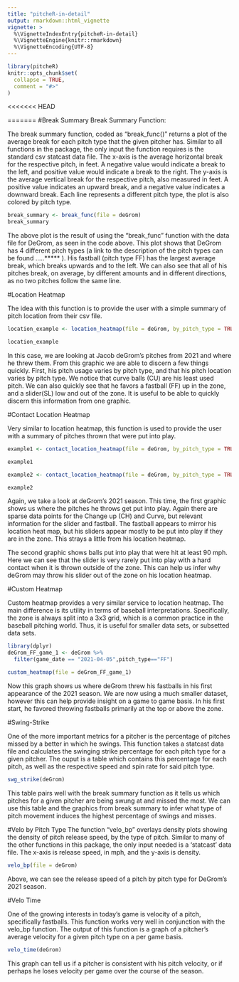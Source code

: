 ```yaml
---
title: "pitcheR-in-detail"
output: rmarkdown::html_vignette
vignette: >
  %\VignetteIndexEntry{pitcheR-in-detail}
  %\VignetteEngine{knitr::rmarkdown}
  %\VignetteEncoding{UTF-8}
---
```


```r
library(pitcheR)
knitr::opts_chunk$set(
  collapse = TRUE,
  comment = "#>"
)
```


<<<<<<< HEAD



=======
#Break Summary
Break Summary Function:

The break summary function, coded as "break_func()" returns a plot of the average break for each pitch type that the given pitcher has. Similar to all functions in the package, the only input the function requires is the standard csv statcast data file. The x-axis is the average horizontal break for the respective pitch, in feet. A negative value would indicate a break to the left, and positive value would indicate a break to the right. The y-axis is the average vertical break for the respective pitch, also measured in feet. A positive value indicates an upward break, and a negative value indicates a downward break. Each line represents a different pitch type, the plot is also colored by pitch type.

```r
break_summary <- break_func(file = deGrom)
break_summary
```

The above plot is the result of using the "break_func" function with the data file for DeGrom, as seen in the code above. This plot shows that DeGrom has 4 different pitch types (a link to the description of the pitch types can be found .....***** ). His fastball (pitch type FF) has the largest average break, which breaks upwards and to the left. We can also see that all of his pitches break, on average, by different amounts and in different directions, as no two pitches follow the same line. 

#Location Heatmap

The idea with this function is to provide the user with a simple summary of pitch location from their csv file.

```r
location_example <- location_heatmap(file = deGrom, by_pitch_type = TRUE)

location_example
```

In this case, we are looking at Jacob deGrom's pitches from 2021 and where he threw them. From this graphic we are able to discern a few things quickly. First, his pitch usage varies by pitch type, and that his pitch location varies by pitch type. We notice that curve balls (CU) are his least used pitch. We can also quickly see that he favors a fastball (FF) up in the zone, and a slider(SL) low and out of the zone. It is useful to be able to quickly discern this information from one graphic.

#Contact Location Heatmap

Very similar to location heatmap, this function is used to provide the user with a summary of pitches thrown that were put into play.

```r
example1 <- contact_location_heatmap(file = deGrom, by_pitch_type = TRUE, hit.status = FALSE, min.exit.velocity =0.0)

example1

example2 <- contact_location_heatmap(file = deGrom, by_pitch_type = TRUE, hit.status = FALSE, min.exit.velocity =90.0)

example2
```

Again, we take a look at deGrom's 2021 season. This time, the first graphic shows us where the pitches he throws get put into play. Again there are sparse data points for the Change up (CH) and Curve, but relevant information for the slider and fastball. The fastball appears to mirror his location heat map, but his sliders appear mostly to be put into play if they are in the zone. This strays a little from his location heatmap. 

The second graphic shows balls put into play that were hit at least 90 mph. Here we can see that the slider is very rarely put into play with a hard contact when it is thrown outside of the zone. This can help us infer why deGrom may throw his slider out of the zone on his location heatmap. 



#Custom Heatmap


Custom heatmap provides a very similar service to location heatmap. The main difference is its utility in terms of baseball interpretations. Specifically, the zone is always split into a 3x3 grid, which is a common practice in the baseball pitching world. Thus, it is useful for smaller data sets, or subsetted data sets.

```r
library(dplyr)
deGrom_FF_game_1 <- deGrom %>% 
  filter(game_date == "2021-04-05",pitch_type=="FF")

custom_heatmap(file = deGrom_FF_game_1)
```
Now this graph shows us where deGrom threw his fastballs in his first appearance of the 2021 season. We are now using a much smaller dataset, however this can help provide insight on a game to game basis. In his first start, he favored throwing fastballs primarily at the top or above the zone.



#Swing-Strike

One of the more important metrics for a pitcher is the percentage of pitches missed by a better in which he swings. This function takes a statcast data file and calculates the swinging strike percentage for each pitch type for a given pitcher. The ouput is a table which contains this percentage for each pitch, as well as the respective speed and spin rate for said pitch type.
```r
swg_strike(deGrom)
```
This table pairs well with the break summary function as it tells us which pitches for a given pitcher are being swung at and missed the most. We can use this table and the graphics from break summary to infer what type of pitch movement induces the highest percentage of swings and misses.

#Velo by Pitch Type
The function "velo_bp" overlays density plots showing the density of pitch release speed, by the type of pitch. Similar to many of the other functions in this package, the only input needed is a 'statcast' data file. The x-axis is release speed, in mph, and the y-axis is density. 
```r
velo_bp(file = deGrom)
```
Above, we can see the release speed of a pitch by pitch type for DeGrom's 2021 season.


#Velo Time

One of the growing interests in today's game is velocity of a pitch, specifically fastballs. This function works very well in conjunction with the velo_bp function. The output of this function is a graph of a pitcher's average velocity for a given pitch type on a per game basis.
```r
velo_time(deGrom)
```
This graph can tell us if a pitcher is consistent with his pitch velocity, or if perhaps he loses velocity per game over the course of the season.
